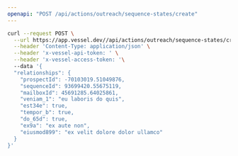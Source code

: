 ```yaml
---
openapi: "POST /api/actions/outreach/sequence-states/create"
---
```


<RequestExample>

```bash Request
curl --request POST \
  --url https://app.vessel.dev//api/actions/outreach/sequence-states/create \
  --header 'Content-Type: application/json' \
  --header 'x-vessel-api-token: ' \
  --header 'x-vessel-access-token: '\ 
  --data '{
  "relationships": {
    "prospectId": -70103019.51049876,
    "sequenceId": 93699420.55675119,
    "mailboxId": 45691285.64025861,
    "veniam_1": "eu laboris do quis",
    "est34e": true,
    "tempor_b": true,
    "do_65d": true,
    "ex9a": "ex aute non",
    "eiusmod899": "ex velit dolore dolor ullamco"
  }
}'
```

</RequestExample>


      